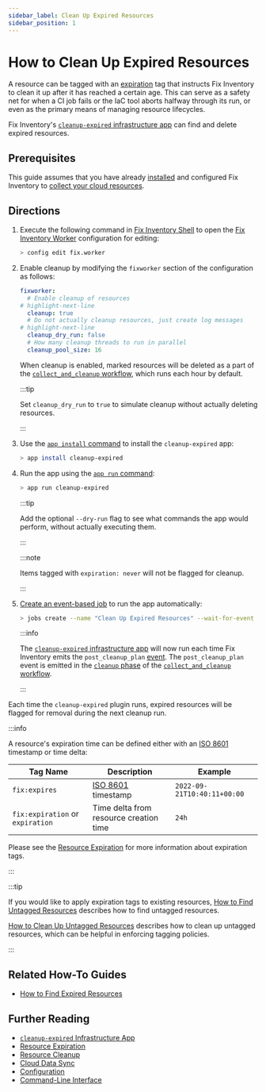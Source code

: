 ```yaml
---
sidebar_label: Clean Up Expired Resources
sidebar_position: 1
---
```


# How to Clean Up Expired Resources

A resource can be tagged with an [expiration](../../concepts/resource-management/expiration.mdx) tag that instructs Fix Inventory to clean it up after it has reached a certain age. This can serve as a safety net for when a CI job fails or the IaC tool aborts halfway through its run, or even as the primary means of managing resource lifecycles.

Fix Inventory's [`cleanup-expired` infrastructure app](../../reference/infrastructure-apps/cleanup-expired.mdx) can find and delete expired resources.

## Prerequisites

This guide assumes that you have already [installed](../../getting-started/install/index.mdx) and configured Fix Inventory to [collect your cloud resources](../../getting-started/configure/index.mdx).

## Directions

1. Execute the following command in [Fix Inventory Shell](../../reference/components/shell.mdx) to open the [Fix Inventory Worker](../../reference/components/worker.mdx) configuration for editing:

   ```bash
   > config edit fix.worker
   ```

2. Enable cleanup by modifying the `fixworker` section of the configuration as follows:

   ```yaml
   fixworker:
     # Enable cleanup of resources
   # highlight-next-line
     cleanup: true
     # Do not actually cleanup resources, just create log messages
   # highlight-next-line
     cleanup_dry_run: false
     # How many cleanup threads to run in parallel
     cleanup_pool_size: 16
   ```

   When cleanup is enabled, marked resources will be deleted as a part of the [`collect_and_cleanup` workflow](../../reference/workflows/index.mdx#collect_and_cleanup-workflow), which runs each hour by default.

   :::tip

   Set `cleanup_dry_run` to `true` to simulate cleanup without actually deleting resources.

   :::

3. Use the [`app install` command](../../reference/cli/app/install.mdx) to install the `cleanup-expired` app:

   ```bash
   > app install cleanup-expired
   ```

4. Run the app using the [`app run` command](../../reference/cli/app/run.mdx):

   ```bash
   > app run cleanup-expired
   ```

   :::tip

   Add the optional `--dry-run` flag to see what commands the app would perform, without actually executing them.

   :::

   :::note

   Items tagged with `expiration: never` will not be flagged for cleanup.

   :::

5. [Create an event-based job](../automation/create-an-event-based-job.mdx) to run the app automatically:

   ```bash
   > jobs create --name "Clean Up Expired Resources" --wait-for-event cleanup_plan 'app run cleanup-expired'
   ```

   :::info

   The [`cleanup-expired` infrastructure app](../../reference/infrastructure-apps/cleanup-expired.mdx) will now run each time Fix Inventory emits the `post_cleanup_plan` [event](../../reference/events/index.mdx). The `post_cleanup_plan` event is emitted in the [`cleanup` phase](../../reference/workflows/index.mdx#cleanup) of the [`collect_and_cleanup` workflow](../../reference/workflows/index.mdx#collect_and_cleanup-workflow).

   :::

Each time the `cleanup-expired` plugin runs, expired resources will be flagged for removal during the next cleanup run.

:::info

A resource's expiration time can be defined either with an [ISO 8601](https://iso.org/iso-8601-date-and-time-format.html) timestamp or time delta:

| Tag Name                         | Description                                                              | Example                     |
| -------------------------------- | ------------------------------------------------------------------------ | --------------------------- |
| `fix:expires`                    | [ISO 8601](https://iso.org/iso-8601-date-and-time-format.html) timestamp | `2022-09-21T10:40:11+00:00` |
| `fix:expiration` or `expiration` | Time delta from resource creation time                                   | `24h`                       |

Please see the [Resource Expiration](../../concepts/resource-management/expiration.mdx) for more information about expiration tags.

:::

:::tip

If you would like to apply expiration tags to existing resources, [How to Find Untagged Resources](../search/find-untagged-resources.mdx) describes how to find untagged resources.

[How to Clean Up Untagged Resources](./clean-up-untagged-resources.mdx) describes how to clean up untagged resources, which can be helpful in enforcing tagging policies.

:::

## Related How-To Guides

- [How to Find Expired Resources](../search/find-expired-resources.mdx)

## Further Reading

- [`cleanup-expired` Infrastructure App](../../reference/infrastructure-apps/cleanup-expired.mdx)
- [Resource Expiration](../../concepts/resource-management/expiration.mdx)
- [Resource Cleanup](../../concepts/resource-management/cleanup.mdx)
- [Cloud Data Sync](../../concepts/cloud-data-sync/index.mdx)
- [Configuration](../../reference/configuration/index.mdx)
- [Command-Line Interface](../../reference/cli/index.mdx)
